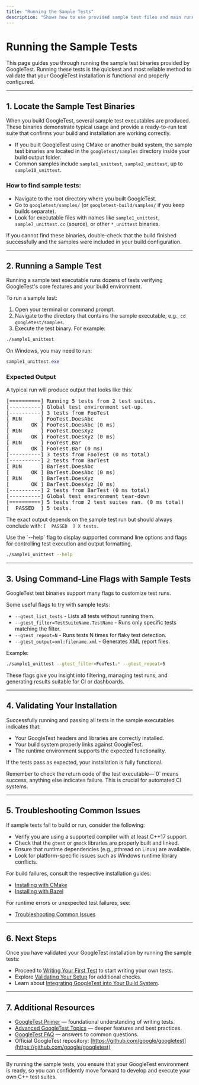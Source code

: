```yaml
---
title: "Running the Sample Tests"
description: "Shows how to use provided sample test files and main runner entry points to ensure your installation is functional, including locating/test-driving example test binaries."
---
```


# Running the Sample Tests

This page guides you through running the sample test binaries provided by GoogleTest. Running these tests is the quickest and most reliable method to validate that your GoogleTest installation is functional and properly configured.

---

## 1. Locate the Sample Test Binaries

When you build GoogleTest, several sample test executables are produced. These binaries demonstrate typical usage and provide a ready-to-run test suite that confirms your build and installation are working correctly.

- If you built GoogleTest using CMake or another build system, the sample test binaries are located in the `googletest/samples` directory inside your build output folder.
- Common samples include `sample1_unittest`, `sample2_unittest`, up to `sample10_unittest`.


### How to find sample tests:

- Navigate to the root directory where you built GoogleTest.
- Go to `googletest/samples/` (or `googletest-build/samples/` if you keep builds separate).
- Look for executable files with names like `sample1_unittest`, `sample7_unittest.cc` (source), or other `*_unittest` binaries.

<Tip>
If you cannot find these binaries, double-check that the build finished successfully and the samples were included in your build configuration.
</Tip>

---

## 2. Running a Sample Test

Running a sample test executable runs dozens of tests verifying GoogleTest's core features and your build environment.

To run a sample test:

1. Open your terminal or command prompt.
2. Navigate to the directory that contains the sample executable, e.g., `cd googletest/samples`.
3. Execute the test binary. For example:

```bash
./sample1_unittest
```

On Windows, you may need to run:

```powershell
sample1_unittest.exe
```


### Expected Output

A typical run will produce output that looks like this:

<pre>
[==========] Running 5 tests from 2 test suites.
[----------] Global test environment set-up.
[----------] 3 tests from FooTest
[ RUN      ] FooTest.DoesAbc
[       OK ] FooTest.DoesAbc (0 ms)
[ RUN      ] FooTest.DoesXyz
[       OK ] FooTest.DoesXyz (0 ms)
[ RUN      ] FooTest.Bar
[       OK ] FooTest.Bar (0 ms)
[----------] 3 tests from FooTest (0 ms total)
[----------] 2 tests from BarTest
[ RUN      ] BarTest.DoesAbc
[       OK ] BarTest.DoesAbc (0 ms)
[ RUN      ] BarTest.DoesXyz
[       OK ] BarTest.DoesXyz (0 ms)
[----------] 2 tests from BarTest (0 ms total)
[----------] Global test environment tear-down
[==========] 5 tests from 2 test suites ran. (0 ms total)
[  PASSED  ] 5 tests.
</pre>

The exact output depends on the sample test run but should always conclude with: `[  PASSED  ] X tests.`

<Tip>
Use the `--help` flag to display supported command line options and flags for controlling test execution and output formatting.

```bash
./sample1_unittest --help
```

</Tip>

---

## 3. Using Command-Line Flags with Sample Tests

GoogleTest test binaries support many flags to customize test runs.

Some useful flags to try with sample tests:

- `--gtest_list_tests` - Lists all tests without running them.
- `--gtest_filter=TestSuiteName.TestName` - Runs only specific tests matching the filter.
- `--gtest_repeat=N` - Runs tests N times for flaky test detection.
- `--gtest_output=xml:filename.xml` - Generates XML report files.

Example:

```bash
./sample1_unittest --gtest_filter=FooTest.* --gtest_repeat=5
```

<Tip>
These flags give you insight into filtering, managing test runs, and generating results suitable for CI or dashboards.
</Tip>

---

## 4. Validating Your Installation

Successfully running and passing all tests in the sample executables indicates that:

- Your GoogleTest headers and libraries are correctly installed.
- Your build system properly links against GoogleTest.
- The runtime environment supports the expected functionality.

If the tests pass as expected, your installation is fully functional.

<Check>
Remember to check the return code of the test executable—`0` means success, anything else indicates failure. This is crucial for automated CI systems.
</Check>

---

## 5. Troubleshooting Common Issues

If sample tests fail to build or run, consider the following:

- Verify you are using a supported compiler with at least C++17 support.
- Check that the `gtest` or `gmock` libraries are properly built and linked.
- Ensure that runtime dependencies (e.g., pthread on Linux) are available.
- Look for platform-specific issues such as Windows runtime library conflicts.

For build failures, consult the respective installation guides:

- [Installing with CMake](/getting-started/installation-initialization/install-cmake)
- [Installing with Bazel](/getting-started/installation-initialization/install-bazel)

For runtime errors or unexpected test failures, see:

- [Troubleshooting Common Issues](/getting-started/troubleshooting-support/common-issues)

---

## 6. Next Steps

Once you have validated your GoogleTest installation by running the sample tests:

- Proceed to [Writing Your First Test](/getting-started/first-test-experience/write-your-first-test) to start writing your own tests.
- Explore [Validating Your Setup](/getting-started/first-test-experience/validate-setup) for additional checks.
- Learn about [Integrating GoogleTest into Your Build System](/guides/integration-solutions/cmake-bazel-integration).

---

## 7. Additional Resources

- [GoogleTest Primer](primer.md) — foundational understanding of writing tests.
- [Advanced GoogleTest Topics](advanced.md) — deeper features and best practices.
- [GoogleTest FAQ](faq.md) — answers to common questions.
- Official GoogleTest repository: [https://github.com/google/googletest](https://github.com/google/googletest)


---

By running the sample tests, you ensure that your GoogleTest environment is ready, so you can confidently move forward to develop and execute your own C++ test suites.
